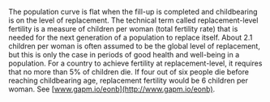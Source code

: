
The population curve is flat when the fill-up is completed and childbearing is on the level of replacement. The technical term called replacement-level fertility is a measure of children per woman (total fertility rate) that is needed for the next generation of a population to replace itself. About 2.1 children per woman is often assumed to be the global level of replacement, but this is only the case in periods of good health and well-being in a population. For a country to achieve fertility at replacement-level, it requires that no more than 5% of children die. If four out of six people die before reaching childbearing age, replacement fertility would be 6 children per woman. See [www.gapm.io/eonb](http://www.gapm.io/eonb).
